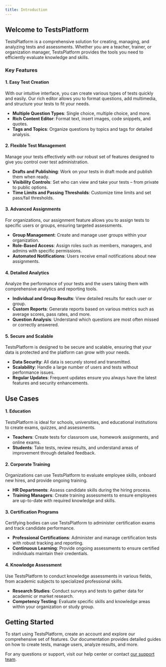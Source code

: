 ```yaml
---
title: Introduction
---
```


## Welcome to TestsPlatform

TestsPlatform is a comprehensive solution for creating, managing, and analyzing tests and assessments.
Whether you are a teacher, trainer, or organization manager, TestsPlatform provides the tools you need to efficiently evaluate knowledge and skills.

### Key Features

#### 1. Easy Test Creation
With our intuitive interface, you can create various types of tests quickly and easily. Our rich editor allows you to format questions, add multimedia, and structure your tests to fit your needs.
 - **Multiple Question Types**: Single choice, multiple choice, and more.
 - **Rich Content Editor**: Format text, insert images, code snippets, and quotes.
 - **Tags and Topics**: Organize questions by topics and tags for detailed analysis.


#### 2. Flexible Test Management
Manage your tests effectively with our robust set of features designed to give you control over test administration.

 - **Drafts and Publishing**: Work on your tests in draft mode and publish them when ready.
 - **Visibility Controls**: Set who can view and take your tests – from private to public options.
 - **Time Limits and Passing Thresholds**: Customize time limits and set pass/fail thresholds.


#### 3. Advanced Assignments
For organizations, our assignment feature allows you to assign tests to specific users or groups, ensuring targeted assessments.

 - **Group Management**: Create and manage user groups within your organization.
 - **Role-Based Access**: Assign roles such as members, managers, and admins with specific permissions.
 - **Automated Notifications**: Users receive email notifications about new assignments.


#### 4. Detailed Analytics
Analyze the performance of your tests and the users taking them with comprehensive analytics and reporting tools.
 - **Individual and Group Results**: View detailed results for each user or group.
 - **Custom Reports**: Generate reports based on various metrics such as average scores, pass rates, and more.
 - **Question Analysis**: Understand which questions are most often missed or correctly answered.

#### 5. Secure and Scalable
TestsPlatform is designed to be secure and scalable, ensuring that your data is protected and the platform can grow with your needs.
 - **Data Security**: All data is securely stored and transmitted.
 - **Scalability**: Handle a large number of users and tests without performance issues.
 - **Regular Updates**: Frequent updates ensure you always have the latest features and security enhancements.


## Use Cases

#### 1. Education
TestsPlatform is ideal for schools, universities, and educational institutions to create exams, quizzes, and assessments.
 - **Teachers**: Create tests for classroom use, homework assignments, and online exams.
 - **Students**: Take tests, review results, and understand areas of improvement through detailed feedback.

 #### 2. Corporate Training
Organizations can use TestsPlatform to evaluate employee skills, onboard new hires, and provide ongoing training.
 - **HR Departments**: Assess candidate skills during the hiring process.
 - **Training Managers**: Create training assessments to ensure employees are up-to-date with required knowledge and skills.

#### 3. Certification Programs
Certifying bodies can use TestsPlatform to administer certification exams and track candidate performance.
 - **Professional Certifications**: Administer and manage certification tests with robust tracking and reporting.
 - **Continuous Learning**: Provide ongoing assessments to ensure certified individuals maintain their credentials.

#### 4. Knowledge Assessment
Use TestsPlatform to conduct knowledge assessments in various fields, from academic subjects to specialized professional skills.
 - **Research Studies**: Conduct surveys and tests to gather data for academic or market research.
 - **Competency Testing**: Evaluate specific skills and knowledge areas within your organization or study group.

## Getting Started
To start using TestsPlatform, create an account and explore our comprehensive set of features.
Our documentation provides detailed guides on how to create tests, manage users, analyze results, and more.

For any questions or support, visit our help center or contact [our support team](mailto:support@testsplatform.com).
